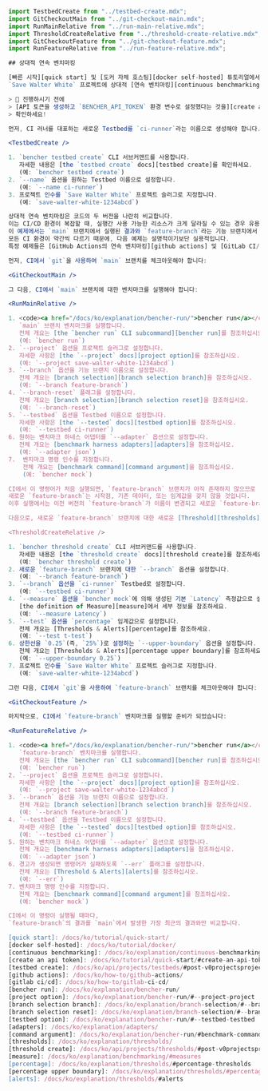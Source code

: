 ```jsx
import TestbedCreate from "../testbed-create.mdx";
import GitCheckoutMain from "../git-checkout-main.mdx";
import RunMainRelative from "../run-main-relative.mdx";
import ThresholdCreateRelative from "../threshold-create-relative.mdx";
import GitCheckoutFeature from "../git-checkout-feature.mdx";
import RunFeatureRelative from "../run-feature-relative.mdx";

## 상대적 연속 벤치마킹

[빠른 시작][quick start] 및 [도커 자체 호스팅][docker self-hosted] 튜토리얼에서 이어서,
`Save Walter White` 프로젝트에 상대적 [연속 벤치마킹][continuous benchmarking]을 추가해 보겠습니다.

> 🐰 진행하시기 전에
> [API 토큰을 생성하고 `BENCHER_API_TOKEN` 환경 변수로 설정했다는 것을][create an api token]
> 확인하세요!

먼저, CI 러너를 대표하는 새로운 Testbed를 `ci-runner`라는 이름으로 생성해야 합니다.

<TestbedCreate />

1. `bencher testbed create` CLI 서브커맨드를 사용합니다.
   자세한 내용은 [the `testbed create` docs][testbed create]를 확인하세요.
   (예: `bencher testbed create`)
2. `--name` 옵션을 원하는 Testbed 이름으로 설정합니다.
   (예: `--name ci-runner`)
3. 프로젝트 인수를 `Save Walter White` 프로젝트 슬러그로 지정합니다.
   (예: `save-walter-white-1234abcd`)

상대적 연속 벤치마킹은 코드의 두 버전을 나란히 비교합니다.
이는 CI/CD 환경이 복잡할 때, 실행간 사용 가능한 리소스가 크게 달라질 수 있는 경우 유용할 수 있습니다.
이 예제에서는 `main` 브랜치에서 실행된 결과와 `feature-branch`라는 기능 브랜치에서 실행된 결과를 비교할 것입니다.
모든 CI 환경이 약간씩 다르기 때문에, 다음 예제는 설명적이기보단 실용적입니다.
특정 예제들은 [GitHub Actions의 연속 벤치마킹][github actions] 및 [GitLab CI/CD에서의 연속 벤치마킹][gitlab ci/cd]을 확인하세요.

먼저, CI에서 `git`을 사용하여 `main` 브랜치를 체크아웃해야 합니다:

<GitCheckoutMain />

그 다음, CI에서 `main` 브랜치에 대한 벤치마크를 실행해야 합니다:

<RunMainRelative />

1. <code><a href="/docs/ko/explanation/bencher-run/">bencher run</a></code> CLI 서브커맨드를 사용하여
   `main` 브랜치 벤치마크를 실행합니다.
   전체 개요는 [the `bencher run` CLI subcommand][bencher run]를 참조하십시오.
   (예: `bencher run`)
2. `--project` 옵션을 프로젝트 슬러그로 설정합니다.
   자세한 사항은 [the `--project` docs][project option]를 참조하십시오.
   (예: `--project save-walter-white-1234abcd`)
3. `--branch` 옵션을 기능 브랜치 이름으로 설정합니다.
   전체 개요는 [branch selection][branch selection branch]을 참조하십시오.
   (예: `--branch feature-branch`)
4. `--branch-reset` 플래그를 설정합니다.
   전체 개요는 [branch selection][branch selection reset]을 참조하십시오.
   (예: `--branch-reset`)
5. `--testbed` 옵션을 Testbed 이름으로 설정합니다.
   자세한 사항은 [the `--tested` docs][testbed option]를 참조하십시오.
   (예: `--testbed ci-runner`)
6. 원하는 벤치마크 하네스 어댑터를 `--adapter` 옵션으로 설정합니다.
   전체 개요는 [benchmark harness adapters][adapters]을 참조하십시오.
   (예: `--adapter json`)
7.  벤치마크 명령 인수를 지정합니다.
    전체 개요는 [benchmark command][command argument]을 참조하십시오.
    (예: `bencher mock`)

CI에서 이 명령어가 처음 실행되면, `feature-branch` 브랜치가 아직 존재하지 않으므로 생성됩니다.
새로운 `feature-branch`는 시작점, 기존 데이터, 또는 임계값을 갖지 않을 것입니다.
이후 실행에서는 이전 버전의 `feature-branch`가 이름이 변경되고 새로운 `feature-branch`가 시작점, 기존 데이터, 또는 임계값 없이 생성됩니다.

다음으로, 새로운 `feature-branch` 브랜치에 대한 새로운 [Threshold][thresholds]를 CI에서 생성해야 합니다:

<ThresholdCreateRelative />

1. `bencher threshold create` CLI 서브커맨드를 사용합니다.
   자세한 내용은 [the `threshold create` docs][threshold create]를 참조하세요.
   (예: `bencher threshold create`)
2. 새로운 `feature-branch` 브랜치에 대한 `--branch` 옵션을 설정합니다.
   (예: `--branch feature-branch`)
3. `--branch` 옵션을 `ci-runner` Testbed로 설정합니다.
   (예: `--testbed ci-runner`)
4. `--measure` 옵션을 `bencher mock`에 의해 생성된 기본 `Latency` 측정값으로 설정합니다.
   [the definition of Measure][measure]에서 세부 정보를 참조하세요.
   (예: `--measure Latency`)
5. `--test` 옵션을 `percentage` 임계값으로 설정합니다.
   전체 개요는 [Thresholds & Alerts][percentage]를 참조하세요.
   (예: `--test t-test`)
6. 상한선을 `0.25`(즉, `25%`)로 설정하는 `--upper-boundary` 옵션을 설정합니다.
   전체 개요는 [Thresholds & Alerts][percentage upper boundary]를 참조하세요.
   (예: `--upper-boundary 0.25`)
7. 프로젝트 인수를 `Save Walter White` 프로젝트 슬러그로 지정합니다.
   (예: `save-walter-white-1234abcd`)

그런 다음, CI에서 `git`을 사용하여 `feature-branch` 브랜치를 체크아웃해야 합니다:

<GitCheckoutFeature />

마지막으로, CI에서 `feature-branch` 벤치마크를 실행할 준비가 되었습니다:

<RunFeatureRelative />

1. <code><a href="/docs/ko/explanation/bencher-run/">bencher run</a></code> CLI 서브커맨드를 사용하여
   `feature-branch` 벤치마크를 실행합니다.
   전체 개요는 [the `bencher run` CLI subcommand][bencher run]를 참조하십시오.
   (예: `bencher run`)
2. `--project` 옵션을 프로젝트 슬러그로 설정합니다.
   자세한 사항은 [the `--project` docs][project option]를 참조하십시오.
   (예: `--project save-walter-white-1234abcd`)
3. `--branch` 옵션을 기능 브랜치 이름으로 설정합니다.
   전체 개요는 [branch selection][branch selection branch]을 참조하십시오.
   (예: `--branch feature-branch`)
4. `--testbed` 옵션을 Testbed 이름으로 설정합니다.
   자세한 사항은 [the `--tested` docs][testbed option]를 참조하십시오.
   (예: `--testbed ci-runner`)
5. 원하는 벤치마크 하네스 어댑터를 `--adapter` 옵션으로 설정합니다.
   전체 개요는 [benchmark harness adapters][adapters]을 참조하십시오.
   (예: `--adapter json`)
6. 경고가 생성되면 명령어가 실패하도록 `--err` 플래그를 설정합니다.
   전체 개요는 [Threshold & Alerts][alerts]를 참조하십시오.
   (예: `--err`)
7. 벤치마크 명령 인수를 지정합니다.
   전체 개요는 [benchmark command][command argument]를 참조하십시오.
   (예: `bencher mock`)

CI에서 이 명령이 실행될 때마다,
`feature-branch`의 결과를 `main`에서 발생한 가장 최근의 결과와만 비교합니다.

[quick start]: /docs/ko/tutorial/quick-start/
[docker self-hosted]: /docs/ko/tutorial/docker/
[continuous benchmarking]: /docs/ko/explanation/continuous-benchmarking/
[create an api token]: /docs/ko/tutorial/quick-start/#create-an-api-token
[testbed create]: /docs/ko/api/projects/testbeds/#post-v0projectsprojecttestbeds
[github actions]: /docs/ko/how-to/github-actions/
[gitlab ci/cd]: /docs/ko/how-to/gitlab-ci-cd/
[bencher run]: /docs/ko/explanation/bencher-run/
[project option]: /docs/ko/explanation/bencher-run/#--project-project
[branch selection branch]: /docs/ko/explanation/branch-selection/#--branch-branch
[branch selection reset]: /docs/ko/explanation/branch-selection/#--branch-reset
[testbed option]: /docs/ko/explanation/bencher-run/#--testbed-testbed
[adapters]: /docs/ko/explanation/adapters/
[command argument]: /docs/ko/explanation/bencher-run/#benchmark-command
[thresholds]: /docs/ko/explanation/thresholds/
[threshold create]: /docs/ko/api/projects/thresholds/#post-v0projectsprojectthresholds
[measure]: /docs/ko/explanation/benchmarking/#measures
[percentage]: /docs/ko/explanation/thresholds/#percentage-thresholds
[percentage upper boundary]: /docs/ko/explanation/thresholds/#percentage-threshold-upper-boundary
[alerts]: /docs/ko/explanation/thresholds/#alerts
```